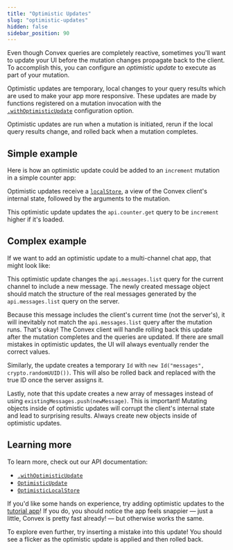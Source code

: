 ```yaml
---
title: "Optimistic Updates"
slug: "optimistic-updates"
hidden: false
sidebar_position: 90
---
```



Even though Convex queries are completely reactive, sometimes you'll want to
update your UI before the mutation changes propagate back to the client. To
accomplish this, you can configure an _optimistic update_ to execute as part of
your mutation.

Optimistic updates are temporary, local changes to your query results which are
used to make your app more responsive. These updates are made by functions
registered on a mutation invocation with the
[`.withOptimisticUpdate`](/api/interfaces/react.ReactMutation#withoptimisticupdate)
configuration option.

Optimistic updates are run when a mutation is initiated, rerun if the local
query results change, and rolled back when a mutation completes.

<BetaAdmonition feature="Optimistic updates" verb="are" />

## Simple example

Here is how an optimistic update could be added to an `increment` mutation in a
simple counter app:

<TSAndJSSnippet
  title="src/IncrementCounter.tsx"
  sourceTS={Simple}
  sourceJS={Simple}
  snippet="example"
/>

Optimistic updates receive a
[`localStore`](/api/interfaces/browser.OptimisticLocalStore), a view of the
Convex client's internal state, followed by the arguments to the mutation.

This optimistic update updates the `api.counter.get` query to be `increment`
higher if it's loaded.

## Complex example

If we want to add an optimistic update to a multi-channel chat app, that might
look like:

<TSAndJSSnippet
  title="src/MessageSender.tsx"
  sourceTS={ComplexTS}
  sourceJS={ComplexJS}
  snippet="example"
/>

This optimistic update changes the `api.messages.list` query for the current
channel to include a new message. The newly created message object should match
the structure of the real messages generated by the `api.messages.list` query on
the server.

Because this message includes the client's current time (not the server's), it
will inevitably not match the `api.messages.list` query after the mutation runs.
That's okay! The Convex client will handle rolling back this update after the
mutation completes and the queries are updated. If there are small mistakes in
optimistic updates, the UI will always eventually render the correct values.

Similarly, the update creates a temporary `Id` with
`new Id("messages", crypto.randomUUID())`. This will also be rolled back and
replaced with the true ID once the server assigns it.

Lastly, note that this update creates a new array of messages instead of using
`existingMessages.push(newMessage)`. This is important! Mutating objects inside
of optimistic updates will corrupt the client's internal state and lead to
surprising results. Always create new objects inside of optimistic updates.

## Learning more

To learn more, check out our API documentation:

- [`.withOptimisticUpdate`](/api/interfaces/react.ReactMutation#withoptimisticupdate)
- [`OptimisticUpdate`](/api/modules/browser#optimisticupdate)
- [`OptimisticLocalStore`](/api/interfaces/browser.OptimisticLocalStore)

If you'd like some hands on experience, try adding optimistic updates to the
[tutorial app](https://github.com/get-convex/convex-tutorial)! If you do, you
should notice the app feels snappier — just a little, Convex is pretty fast
already! — but otherwise works the same.

To explore even further, try inserting a mistake into this update! You should
see a flicker as the optimistic update is applied and then rolled back.
